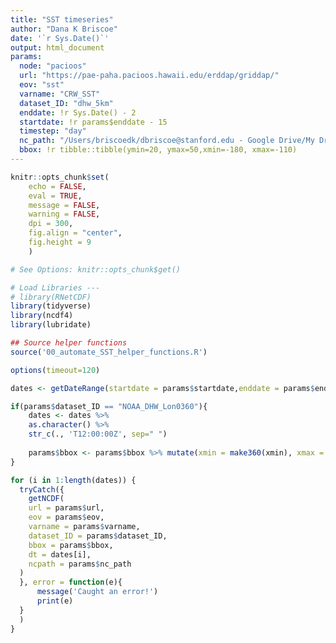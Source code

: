 ```yaml
---
title: "SST timeseries"
author: "Dana K Briscoe"
date: '`r Sys.Date()`'
output: html_document
params:
  node: "pacioos" 
  url: "https://pae-paha.pacioos.hawaii.edu/erddap/griddap/"
  eov: "sst"
  varname: "CRW_SST"
  dataset_ID: "dhw_5km"
  enddate: !r Sys.Date() - 2
  startdate: !r params$enddate - 15
  timestep: "day"
  nc_path: "/Users/briscoedk/dbriscoe@stanford.edu - Google Drive/My Drive/ncdf/deploy_reports"
  bbox: !r tibble::tibble(ymin=20, ymax=50,xmin=-180, xmax=-110)
---
```


```r
knitr::opts_chunk$set(
    echo = FALSE,
    eval = TRUE,
    message = FALSE,
    warning = FALSE,
    dpi = 300,
    fig.align = "center",
    fig.height = 9
    )

# See Options: knitr::opts_chunk$get()
```


```r
# Load Libraries ---
# library(RNetCDF)
library(tidyverse)
library(ncdf4)
library(lubridate)

```

```r
## Source helper functions
source('00_automate_SST_helper_functions.R')
```

```r
options(timeout=120)
```


```r
dates <- getDateRange(startdate = params$startdate,enddate = params$enddate, unit=params$timestep) 

```

```r
if(params$dataset_ID == "NOAA_DHW_Lon0360"){
    dates <- dates %>%
    as.character() %>%
    str_c(., 'T12:00:00Z', sep=" ")
    
    params$bbox <- params$bbox %>% mutate(xmin = make360(xmin), xmax = make360(xmax)) 
}

```

```r
for (i in 1:length(dates)) {
  tryCatch({
    getNCDF(
    url = params$url,
    eov = params$eov,
    varname = params$varname,
    dataset_ID = params$dataset_ID, 
    bbox = params$bbox, 
    dt = dates[i], 
    ncpath = params$nc_path
  )
  }, error = function(e){
      message('Caught an error!')
      print(e)
  }
  )
}
```

